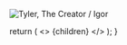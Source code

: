 <Column colMd={3} colLg={3} noGutterMdLeft>
<ArticleCard
  title="Tyler, The Creator / Igor"
  href="http://planetky.com/tyler4.htm"
  actionIcon="arrowRight"
>

![Tyler, The Creator / Igor](../../images/cd/tyler4L.jpg)

</ArticleCard>
</Column>

  return (
    <>
      {children}
    </>
  );
}